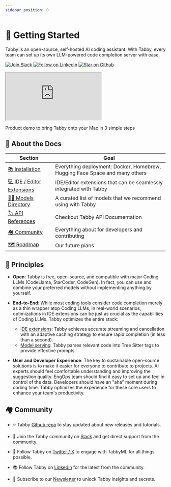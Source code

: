 ```yaml
---
sidebar_position: 0
---
```


# 👋 Getting Started

Tabby is an open-source, self-hosted AI coding assistant. With Tabby, every team can set up its own LLM-powered code completion server with ease.

[![Join Slack](https://shields.io/badge/Join%20Slack-e29351?logo=slack)](https://links.tabbyml.com/join-slack)
[![Follow on Linkedin](https://shields.io/badge/Follow%20on%20Linkedin-e29351?logo=linkedin)](https://www.linkedin.com/company/tabbyml/)
[![Star on Github](https://img.shields.io/github/stars/TabbyML/tabby?labelColor=e29351&label=Star&color=ffffff&logo=github)](https://github.com/TabbyML/tabby)

<div className="flex w-full flex-col justify-center items-center">
  <div className="flex w-full lg:w-8/12 aspect-[16/10]">
    <iframe className="flex-1"
      allow="fullscreen"
      src="https://www.loom.com/share/a137618d68fd4629805dbfeb93471035?sid=4103ebb5-3029-4b48-bc08-ebf94c06aa41?hide_owner=true&hide_share=true&hide_title=true&hideEmbedTopBar=true" 
    >
    </iframe>
  </div>

  <p className="mt-2 italic">Product demo to bring Tabby onto your Mac in 3 simple steps</p>
</div>

## 📄 About the Docs

| Section                                         | Goal                                                                        |
| ----------------------------------------------- | --------------------------------------------------------------------------- |
| [📚 Installation](/docs/installation)          | Everything deployment: Docker, Homebrew, Hugging Face Space and many others |
| [💻 IDE / Editor Extensions](/docs/extensions) | IDE/Editor extensions that can be seamlessly integrated with Tabby          |
| [🧑‍🔬 Models Directory](/docs/models)        | A curated list of models that we recommend using with Tabby                 |
| [🏷️ API References](/api)                    | Checkout Tabby API Documentation                                            |
| [🏘️ Community](#%EF%B8%8F-community)         | Everything about for developers and contributing                            |
| [🗺️ Roadmap](/docs/roadmap)                  | Our future plans                                                            |

## 📏 Principles

* **Open**: Tabby is free, open-source, and compatible with major Coding LLMs (CodeLlama, StarCoder, CodeGen). In fact, you can use and combine your preferred models without implementing anything by yourself.

* **End-to-End**: While most coding tools consider code completion merely as a thin wrapper atop Coding LLMs, in real-world scenarios, optimizations in IDE extensions can be just as crucial as the capabilities of Coding LLMs.
Tabby optimizes the entire stack:
  + <u>IDE extensions</u>: Tabby achieves accurate streaming and cancellation with an adaptive caching strategy to ensure rapid completion (in less than a second).
  + <u>Model serving</u>: Tabby parses relevant code into Tree Sitter tags to provide effective prompts.

* **User and Developer Experience**: The key to sustainable open-source solutions is to make it easier for everyone to contribute to projects.
AI experts should feel comfortable understanding and improving the suggestion quality.
EngOps team should find it easy to set up and feel in control of the data.
Developers should have an "aha" moment during coding time.
Tabby optimizes the experience for these core users to enhance your team's productivity.

## 🏘️ Community

- ⭐ Tabby [Github repo](https://github.com/TabbyML/tabby) to stay updated about new releases and tutorials.

- 🙋 Join the Tabby community on [Slack](https://links.tabbyml.com/join-slack) and get direct support from the community.

- 🎤 Follow Tabby on [Twitter / X](https://twitter.com/Tabby_ML) to engage with TabbyML for all things possible.

- 📚 Follow Tabby on [LinkedIn](https://www.linkedin.com/company/tabbyml/) for the latest from the community.

- 💌 Subscribe to our [Newsletter](https://newsletter.tabbyml.com/archive) to unlock Tabby insights and secrets.
